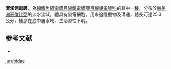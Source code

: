 {{Speciesbox
| name = 潔溪翎電鰻
| image = 
| image_caption = 
| image_width = 250px
| status = NE
| status_system = IUCN3.1
| genus = Apteronotus
| species = jurubidae
| authority = [[Fowler|Fowler]], 1944
| synonyms = *''Sternarchus jurubidae''<br /><small>Fowler, 1944</small>
}}

'''潔溪翎電鰻'''，為[[輻鰭魚綱|輻鰭魚綱]][[電鰻目|電鰻目]][[線鰭電鰻亞目|線鰭電鰻亞目]][[線翎電鰻科|線翎電鰻科]]的其中一[[種|種]]，分布於[[南美洲|南美洲]][[哥倫比亞|哥倫比亞]]的淡水流域，體具有發電細胞，用來追蹤獵物及溝通，體長可達25.3公分，棲息在底中層水域，生活習性不明。

==参考文献==
*{{FishBase_species|genus=Apteronotus|species=jurubidae|year=2011|month=12}}
{{Taxonbar|from=Q5530978}}

[[Category:翎電鰻屬|jurubidae]]


{{Fish-stub}}